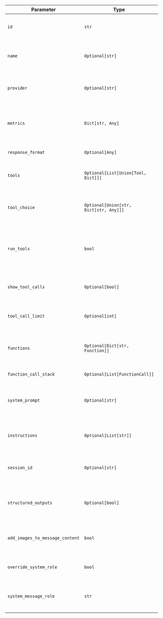 | Parameter                       | Type                                   | Default | Description                                                      |
| ------------------------------- | -------------------------------------- | ------- | ---------------------------------------------------------------- |
| `id`                            | `str`                                  | -       | ID of the model to use. Alias: "model"                           |
| `name`                          | `Optional[str]`                        | `None`  | Name for this Model. Not sent to the Model API.                  |
| `provider`                      | `Optional[str]`                        | `None`  | Provider for this Model. Not sent to the Model API.              |
| `metrics`                       | `Dict[str, Any]`                       | `{}`    | Metrics collected for this Model. Not sent to the Model API.     |
| `response_format`               | `Optional[Any]`                        | `None`  | Format of the response.                                          |
| `tools`                         | `Optional[List[Union[Tool, Dict]]]`    | `None`  | A list of tools provided to the Model.                           |
| `tool_choice`                   | `Optional[Union[str, Dict[str, Any]]]` | `None`  | Controls which (if any) function is called by the model.         |
| `run_tools`                     | `bool`                                 | `True`  | If True, runs the tool before sending back the response content. |
| `show_tool_calls`               | `Optional[bool]`                       | `None`  | If True, shows function calls in the response.                   |
| `tool_call_limit`               | `Optional[int]`                        | `None`  | Maximum number of tool calls allowed.                            |
| `functions`                     | `Optional[Dict[str, Function]]`        | `None`  | Functions extracted from the tools. Not sent to the Model API.   |
| `function_call_stack`           | `Optional[List[FunctionCall]]`         | `None`  | Function call stack.                                             |
| `system_prompt`                 | `Optional[str]`                        | `None`  | System prompt from the model added to the Agent.                 |
| `instructions`                  | `Optional[List[str]]`                  | `None`  | Instructions from the model added to the Agent.                  |
| `session_id`                    | `Optional[str]`                        | `None`  | Session ID of the calling Agent or Workflow.                     |
| `structured_outputs`            | `Optional[bool]`                       | `None`  | Whether to use the structured outputs with this Model.           |
| `add_images_to_message_content` | `bool`                                 | `False` | Whether to add images to the message content.                    |
| `override_system_role`          | `bool`                                 | `False` | Whether to override the system role.                             |
| `system_message_role`           | `str`                                  | `"system"` | The role to map the system message to.                          |
